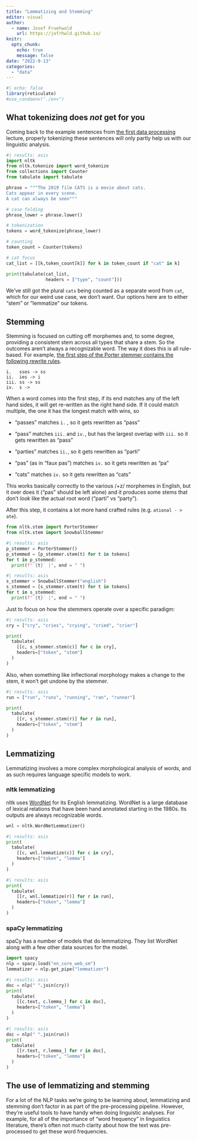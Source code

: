 ```yaml
---
title: "Lemmatizing and Stemming"
editor: visual
author:
  - name: Josef Fruehwald
    url: https://jofrhwld.github.io/
knitr: 
  opts_chunk: 
    echo: true
    message: false
date: "2022-9-13"
categories:
  - "data"
---
```


```r
#| echo: false
library(reticulate)
#use_condaenv("./env")
```

## What tokenizing does *not* get for you

Coming back to the example sentences from [the first data processing](../data_processing/index.qmd) lecture, properly tokenizing these sentences will only partly help us with our linguistic analysis.

```python
#| results: asis
import nltk
from nltk.tokenize import word_tokenize
from collections import Counter
from tabulate import tabulate

phrase = """The 2019 film CATS is a movie about cats. 
Cats appear in every scene. 
A cat can always be seen"""

# case folding
phrase_lower = phrase.lower()

# tokenization
tokens = word_tokenize(phrase_lower)

# counting
token_count = Counter(tokens)

# cat focus
cat_list = [[k,token_count[k]] for k in token_count if "cat" in k]

print(tabulate(cat_list,
               headers = ["type", "count"]))
```

We've still got the plural `cats` being counted as a separate word from `cat`, which for our weird use case, we don't want. Our options here are to either "stem" or "lemmatize" our tokens.

## Stemming

Stemming is focused on cutting off morphemes and, to some degree, providing a consistent stem across all types that share a stem. So the outcomes aren't always a recognizable word. The way it does this is all rule-based. For example, [the first step of the Porter stemmer contains the following rewrite rules](https://snowballstem.org/algorithms/porter/stemmer.html).

    i.   sses -> ss
    ii.  ies -> i
    iii. ss -> ss
    iv.  s -> 

When a word comes into the first step, if its end matches any of the left hand sides, it will get re-written as the right hand side. If it could match multiple, the one it has the longest match with wins, so

-   "passes" matches `i.` , so it gets rewritten as "pass"

-   "pass" matches `iii.` and `iv.`, but has the largest overlap with `iii.` so it gets rewritten as "pass"

-   "parties" matches `ii.`, so it gets rewritten as "parti"

-   "pas" (as in "faux pas") matches `iv.` so it gets rewritten as "pa"

-   "cats" matches `iv.` so it gets rewritten as "cats"

This works basically correctly to the various /+z/ morphemes in English, but it over does it ("pas" should be left alone) and it produces some stems that don't *look* like the actual root word ("parti" vs "party").

After this step, it contains a lot more hand crafted rules (e.g. `ational - > ate`).

```python
from nltk.stem import PorterStemmer
from nltk.stem import SnowballStemmer
```

```python
#| results: asis
p_stemmer = PorterStemmer()
p_stemmed = [p_stemmer.stem(t) for t in tokens]
for t in p_stemmed:
  print(f"`{t}` |", end = " ")

```

```python
#| results: asis
s_stemmer = SnowballStemmer("english")
s_stemmed = [s_stemmer.stem(t) for t in tokens]
for t in s_stemmed:
  print(f"`{t}` |", end = " ")

```

Just to focus on how the stemmers operate over a specific paradigm:

```python
#| results: asis
cry = ["cry", "cries", "crying", "cried", "crier"]

print(
  tabulate(
    [[c, s_stemmer.stem(c)] for c in cry],
    headers=["token", "stem"]
  )
)
```

Also, when something like inflectional morphology makes a change to the stem, it won't get undone by the stemmer.

```python
#| results: asis
run = ["run", "runs", "running", "ran", "runner"]

print(
  tabulate(
    [[r, s_stemmer.stem(r)] for r in run],
    headers=["token", "stem"]
  )
)

```

## Lemmatizing

Lemmatizing involves a more complex morphological analysis of words, and as such requires language specific models to work.

### nltk lemmatizing

nltk uses [WordNet](https://wordnet.princeton.edu) for its English lemmatizing. WordNet is a large database of lexical relations that have been hand annotated starting in the 1980s. Its outputs are always recognizable words.

```python
wnl = nltk.WordNetLemmatizer()
```

```python
#| results: asis
print(
  tabulate(
    [[c, wnl.lemmatize(c)] for c in cry],
    headers=["token", "lemma"]
  )
)
```

```python
#| results: asis
print(
  tabulate(
    [[r, wnl.lemmatize(r)] for r in run],
    headers=["token", "lemma"]
  )
)
```

### spaCy lemmatizing

spaCy has a number of models that do lemmatizing. They list WordNet along with a few other data sources for the model.

```python
import spacy
nlp = spacy.load("en_core_web_sm")
lemmatizer = nlp.get_pipe("lemmatizer")
```

```python
#| results: asis
doc = nlp(" ".join(cry))
print(
  tabulate(
    [[c.text, c.lemma_] for c in doc],
    headers=["token", "lemma"]
  )
)
```

```python
#| results: asis
doc = nlp(" ".join(run))
print(
  tabulate(
    [[r.text, r.lemma_] for r in doc],
    headers=["token", "lemma"]
  )
)
```

## The use of lemmatizing and stemming

For a lot of the NLP tasks we're going to be learning about, lemmatizing and stemming don't factor in as part of the pre-processing pipeline. However, they're useful tools to have handy when doing linguistic analyses. For example, for all of the importance of "word frequency" in linguistics literature, there's often not much clarity about how the text was pre-processed to get these word frequencies.
